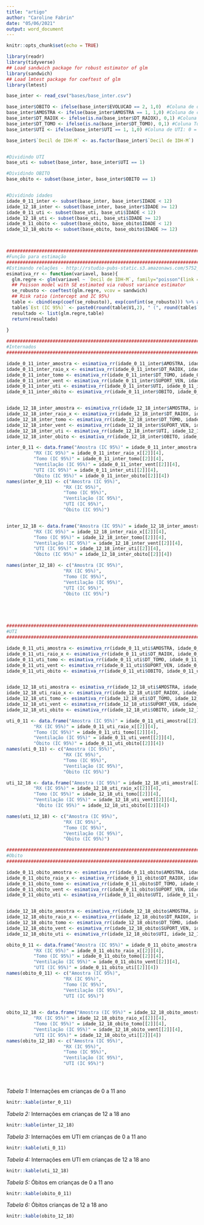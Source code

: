 ```yaml
---
title: "artigo"
author: "Caroline Fabrin"
date: "05/06/2021"
output: word_document
---
```


```r
knitr::opts_chunk$set(echo = TRUE)
```

```r
library(readr)
library(tidyverse)  
## Load sandwich package for robust estimator of glm
library(sandwich)
## Load lmtest package for coeftest of glm
library(lmtest)


```



```r

base_inter <- read_csv("bases/base_inter.csv")

```


```r

base_inter$OBITO <- ifelse(base_inter$EVOLUCAO == 2, 1,0)  #Coluna de óbito: 0 = NÃO ÕBITO, 1 = ÕBITO
base_inter$AMOSTRA <- ifelse(base_inter$AMOSTRA == 1, 1,0) #Coluna de coleta de amostra: 0 = NÃO COLETOU; 1 = COLETOU
base_inter$DT_RAIOX <- ifelse(is.na(base_inter$DT_RAIOX), 0,1) #Coluna Rx: 0 = NÃO FEZ; 1 = FEZ
base_inter$DT_TOMO <- ifelse(is.na(base_inter$DT_TOMO), 0,1) #Coluna Tomo: 0 = NÃO FEZ; 1 = FEZ
base_inter$UTI <- ifelse(base_inter$UTI == 1, 1,0) #Coluna de UTI: 0 = NÃO UTI; 1 = UTI

base_inter$`Decil de IDH-M` <- as.factor(base_inter$`Decil de IDH-M`)


#Dividindo UTI
base_uti <- subset(base_inter, base_inter$UTI == 1)

#Dividindo OBITO
base_obito <- subset(base_inter, base_inter$OBITO == 1)


#Dividindo idades
idade_0_11_inter <- subset(base_inter, base_inter$IDADE < 12)
idade_12_18_inter <- subset(base_inter, base_inter$IDADE >= 12)
idade_0_11_uti <- subset(base_uti, base_uti$IDADE < 12)
idade_12_18_uti <- subset(base_uti, base_uti$IDADE >= 12)
idade_0_11_obito <- subset(base_obito, base_obito$IDADE < 12)
idade_12_18_obito <- subset(base_obito, base_obito$IDADE >= 12)



###########################################################################
#Função para estimação
###########################################################################
#Estimando relações - http://rstudio-pubs-static.s3.amazonaws.com/5752_fc41dca85dd24539bc99868697de83d0.html
esimativa_rr <- function(variavel, base){
  glm.regre <- glm(variavel ~ `Decil de IDH-M`, family="poisson"(link = "log"), data = base)
  ## Poisson model with SE estimated via robust variance estimator
  se_robusto <- coeftest(glm.regre, vcov = sandwich)
  ## Risk ratio (intercept and IC 95%) 
  table <- cbind(exp(coef(se_robusto)), exp(confint(se_robusto))) %>% as.data.frame()
  table$`Est (IC 95%)` <- paste0(round(table$V1,2), " (", round(table$`2.5 %`,2),"-",round(table$`97.5 %`,2),")")
  resultado <- list(glm.regre,table)
  return(resultado)
  
}

###########################################################################
#Internados
###########################################################################

idade_0_11_inter_amostra <- esimativa_rr(idade_0_11_inter$AMOSTRA, idade_0_11_inter)
idade_0_11_inter_raio_x <- esimativa_rr(idade_0_11_inter$DT_RAIOX, idade_0_11_inter)
idade_0_11_inter_tomo <- esimativa_rr(idade_0_11_inter$DT_TOMO, idade_0_11_inter)
idade_0_11_inter_vent <- esimativa_rr(idade_0_11_inter$SUPORT_VEN, idade_0_11_inter)
idade_0_11_inter_uti <- esimativa_rr(idade_0_11_inter$UTI, idade_0_11_inter)
idade_0_11_inter_obito <- esimativa_rr(idade_0_11_inter$OBITO, idade_0_11_inter)


idade_12_18_inter_amostra <- esimativa_rr(idade_12_18_inter$AMOSTRA, idade_12_18_inter)
idade_12_18_inter_raio_x <- esimativa_rr(idade_12_18_inter$DT_RAIOX, idade_12_18_inter)
idade_12_18_inter_tomo <- esimativa_rr(idade_12_18_inter$DT_TOMO, idade_12_18_inter)
idade_12_18_inter_vent <- esimativa_rr(idade_12_18_inter$SUPORT_VEN, idade_12_18_inter)
idade_12_18_inter_uti <- esimativa_rr(idade_12_18_inter$UTI, idade_12_18_inter)
idade_12_18_inter_obito <- esimativa_rr(idade_12_18_inter$OBITO, idade_12_18_inter)

inter_0_11 <- data.frame("Amostra (IC 95%)" = idade_0_11_inter_amostra[[2]][4],
          "RX (IC 95%)" = idade_0_11_inter_raio_x[[2]][4],
          "Tomo (IC 95%)" = idade_0_11_inter_tomo[[2]][4],
          "Ventilação (IC 95%)" = idade_0_11_inter_vent[[2]][4],
          "UTI (IC 95%)" = idade_0_11_inter_uti[[2]][4],
          "Óbito (IC 95%)" = idade_0_11_inter_obito[[2]][4])
names(inter_0_11) <- c("Amostra (IC 95%)", 
                     "RX (IC 95%)",
                     "Tomo (IC 95%)",
                     "Ventilação (IC 95%)",
                     "UTI (IC 95%)",
                     "Óbito (IC 95%)")


inter_12_18 <- data.frame("Amostra (IC 95%)" = idade_12_18_inter_amostra[[2]][4],
          "RX (IC 95%)" = idade_12_18_inter_raio_x[[2]][4],
          "Tomo (IC 95%)" = idade_12_18_inter_tomo[[2]][4],
          "Ventilação (IC 95%)" = idade_12_18_inter_vent[[2]][4],
          "UTI (IC 95%)" = idade_12_18_inter_uti[[2]][4],
          "Óbito (IC 95%)" = idade_12_18_inter_obito[[2]][4])

names(inter_12_18) <- c("Amostra (IC 95%)", 
                     "RX (IC 95%)",
                     "Tomo (IC 95%)",
                     "Ventilação (IC 95%)",
                     "UTI (IC 95%)",
                     "Óbito (IC 95%)")





###########################################################################
#UTI
###########################################################################

idade_0_11_uti_amostra <- esimativa_rr(idade_0_11_uti$AMOSTRA, idade_0_11_uti)
idade_0_11_uti_raio_x <- esimativa_rr(idade_0_11_uti$DT_RAIOX, idade_0_11_uti)
idade_0_11_uti_tomo <- esimativa_rr(idade_0_11_uti$DT_TOMO, idade_0_11_uti)
idade_0_11_uti_vent <- esimativa_rr(idade_0_11_uti$SUPORT_VEN, idade_0_11_uti)
idade_0_11_uti_obito <- esimativa_rr(idade_0_11_uti$OBITO, idade_0_11_uti)


idade_12_18_uti_amostra <- esimativa_rr(idade_12_18_uti$AMOSTRA, idade_12_18_uti)
idade_12_18_uti_raio_x <- esimativa_rr(idade_12_18_uti$DT_RAIOX, idade_12_18_uti)
idade_12_18_uti_tomo <- esimativa_rr(idade_12_18_uti$DT_TOMO, idade_12_18_uti)
idade_12_18_uti_vent <- esimativa_rr(idade_12_18_uti$SUPORT_VEN, idade_12_18_uti)
idade_12_18_uti_obito <- esimativa_rr(idade_12_18_uti$OBITO, idade_12_18_uti)

uti_0_11 <- data.frame("Amostra (IC 95%)" = idade_0_11_uti_amostra[[2]][4],
          "RX (IC 95%)" = idade_0_11_uti_raio_x[[2]][4],
          "Tomo (IC 95%)" = idade_0_11_uti_tomo[[2]][4],
          "Ventilação (IC 95%)" = idade_0_11_uti_vent[[2]][4],
          "Óbito (IC 95%)" = idade_0_11_uti_obito[[2]][4])
names(uti_0_11) <- c("Amostra (IC 95%)", 
                     "RX (IC 95%)",
                     "Tomo (IC 95%)",
                     "Ventilação (IC 95%)",
                     "Óbito (IC 95%)")

uti_12_18 <- data.frame("Amostra (IC 95%)" = idade_12_18_uti_amostra[[2]][4],
          "RX (IC 95%)" = idade_12_18_uti_raio_x[[2]][4],
          "Tomo (IC 95%)" = idade_12_18_uti_tomo[[2]][4],
          "Ventilação (IC 95%)" = idade_12_18_uti_vent[[2]][4],
           "Óbito (IC 95%)" = idade_12_18_uti_obito[[2]][4])

names(uti_12_18) <- c("Amostra (IC 95%)", 
                     "RX (IC 95%)",
                     "Tomo (IC 95%)",
                     "Ventilação (IC 95%)",
                     "Óbito (IC 95%)")

###########################################################################
#Obito
###########################################################################

idade_0_11_obito_amostra <- esimativa_rr(idade_0_11_obito$AMOSTRA, idade_0_11_obito)
idade_0_11_obito_raio_x <- esimativa_rr(idade_0_11_obito$DT_RAIOX, idade_0_11_obito)
idade_0_11_obito_tomo <- esimativa_rr(idade_0_11_obito$DT_TOMO, idade_0_11_obito)
idade_0_11_obito_vent <- esimativa_rr(idade_0_11_obito$SUPORT_VEN, idade_0_11_obito)
idade_0_11_obito_uti <- esimativa_rr(idade_0_11_obito$UTI, idade_0_11_obito)


idade_12_18_obito_amostra <- esimativa_rr(idade_12_18_obito$AMOSTRA, idade_12_18_obito)
idade_12_18_obito_raio_x <- esimativa_rr(idade_12_18_obito$DT_RAIOX, idade_12_18_obito)
idade_12_18_obito_tomo <- esimativa_rr(idade_12_18_obito$DT_TOMO, idade_12_18_obito)
idade_12_18_obito_vent <- esimativa_rr(idade_12_18_obito$SUPORT_VEN, idade_12_18_obito)
idade_12_18_obito_uti <- esimativa_rr(idade_12_18_obito$UTI, idade_12_18_obito)

obito_0_11 <- data.frame("Amostra (IC 95%)" = idade_0_11_obito_amostra[[2]][4],
          "RX (IC 95%)" = idade_0_11_obito_raio_x[[2]][4],
          "Tomo (IC 95%)" = idade_0_11_obito_tomo[[2]][4],
          "Ventilação (IC 95%)" = idade_0_11_obito_vent[[2]][4],
          "UTI (IC 95%)" = idade_0_11_obito_uti[[2]][4])
names(obito_0_11) <- c("Amostra (IC 95%)", 
                     "RX (IC 95%)",
                     "Tomo (IC 95%)",
                     "Ventilação (IC 95%)",
                     "UTI (IC 95%)")

          
obito_12_18 <- data.frame("Amostra (IC 95%)" = idade_12_18_obito_amostra[[2]][4],
          "RX (IC 95%)" = idade_12_18_obito_raio_x[[2]][4],
          "Tomo (IC 95%)" = idade_12_18_obito_tomo[[2]][4],
          "Ventilação (IC 95%)" = idade_12_18_obito_vent[[2]][4],
          "UTI (IC 95%)" = idade_12_18_obito_uti[[2]][4])
names(obito_12_18) <- c("Amostra (IC 95%)", 
                     "RX (IC 95%)",
                     "Tomo (IC 95%)",
                     "Ventilação (IC 95%)",
                     "UTI (IC 95%)")





```

*Tabela 1:* Internações em crianças de 0 a 11 ano
```r
knitr::kable(inter_0_11)
```

*Tabela 2:* Internações em crianças de 12 a 18 ano
```r
knitr::kable(inter_12_18)
```

*Tabela 3:* Internações em UTI em crianças de 0 a 11 ano
```r
knitr::kable(uti_0_11)
```

*Tabela 4:* Internações em UTI em crianças de 12 a 18 ano
```r
knitr::kable(uti_12_18)
```

*Tabela 5:* Óbitos em crianças de 0 a 11 ano
```r
knitr::kable(obito_0_11)
```

*Tabela 6:* Óbitos crianças de 12 a 18 ano
```r
knitr::kable(obito_12_18)
```